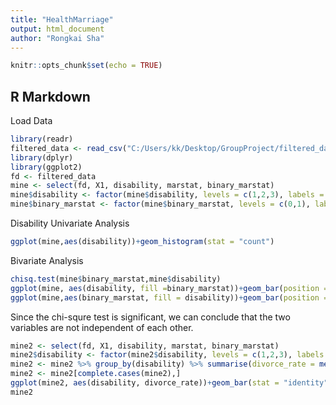 ```yaml
---
title: "HealthMarriage"
output: html_document
author: "Rongkai Sha"
---
```


```r
knitr::opts_chunk$set(echo = TRUE)
```

## R Markdown

Load Data

```r
library(readr)
filtered_data <- read_csv("C:/Users/kk/Desktop/GroupProject/filtered_data.csv")
library(dplyr)
library(ggplot2)
fd <- filtered_data
mine <- select(fd, X1, disability, marstat, binary_marstat)
mine$disability <- factor(mine$disability, levels = c(1,2,3), labels = c("Limit a lot", "Limit a little", "not limited") )
mine$binary_marstat <- factor(mine$binary_marstat, levels = c(0,1), labels = c("married", "divorced"))
```

Disability Univariate Analysis
```r
ggplot(mine,aes(disability))+geom_histogram(stat = "count")
```

Bivariate Analysis
```r
chisq.test(mine$binary_marstat,mine$disability)
ggplot(mine, aes(disability, fill =binary_marstat))+geom_bar(position = "fill")
ggplot(mine,aes(binary_marstat, fill = disability))+geom_bar(position = "fill")
```
Since the chi-squre test is significant, we can conclude that the two variables are not independent of each other. 

```r

mine2 <- select(fd, X1, disability, marstat, binary_marstat)
mine2$disability <- factor(mine2$disability, levels = c(1,2,3), labels = c("Limit a lot", "Limit a little", "not limited") )
mine2 <- mine2 %>% group_by(disability) %>% summarise(divorce_rate = mean(binary_marstat, na.rm = TRUE))
mine2 <- mine2[complete.cases(mine2),]
ggplot(mine2, aes(disability, divorce_rate))+geom_bar(stat = "identity")
mine2

```

